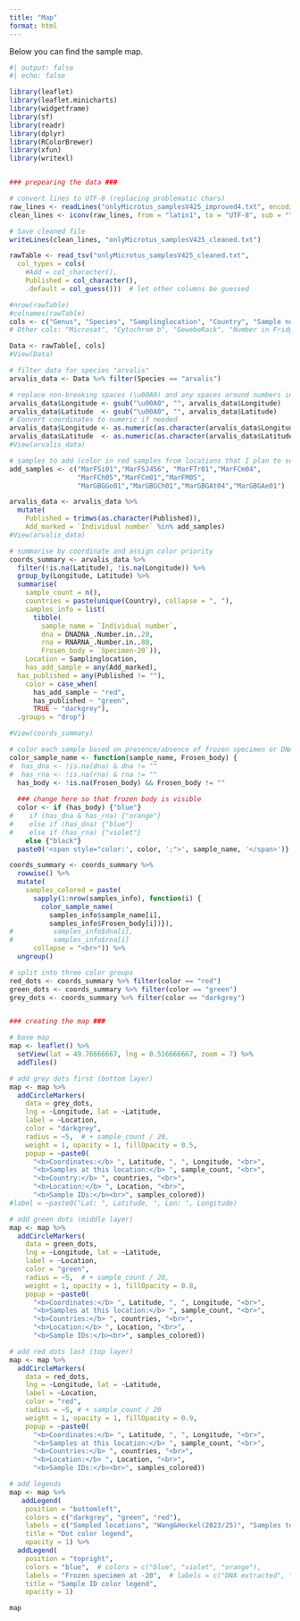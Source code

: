 ```yaml
---
title: "Map"
format: html
---
```


Below you can find the sample map.

```r
#| output: false
#| echo: false

library(leaflet)
library(leaflet.minicharts)
library(widgetframe)
library(sf)
library(readr)
library(dplyr)
library(RColorBrewer)
library(xfun)
library(writexl)


### prepearing the data ###

# convert lines to UTF-8 (replacing problematic chars)
raw_lines <- readLines("onlyMicrotus_samplesV425_improved4.txt", encoding = "latin1")
clean_lines <- iconv(raw_lines, from = "latin1", to = "UTF-8", sub = "")

# Save cleaned file
writeLines(clean_lines, "onlyMicrotus_samplesV425_cleaned.txt")

rawTable <- read_tsv("onlyMicrotus_samplesV425_cleaned.txt",
  col_types = cols(
    #Add = col_character(),
    Published = col_character(),
    .default = col_guess()))  # let other columns be guessed

#nrow(rawTable)
#colnames(rawTable)
cols <- c("Genus", "Species", "Samplinglocation", "Country", "Sample number (on tube or bag)", "Individual number", "Extraction y/n?", "Place of capture", "Latitude", "Longitude", "Specimen-20", "DNADNA_.Number.in..20", "RNARNA_.Number.in..80", "Published")
# Other cols: "Microsat", "Cytochrom b", "GewebeRack", "Number in Fridge oder -20C oder -80C", "Lung.Tissue", "Positive? (TULV)", "Published")

Data <- rawTable[, cols]
#View(Data)

# filter data for species "arvalis"
arvalis_data <- Data %>% filter(Species == "arvalis")

# replace non-breaking spaces (\u00A0) and any spaces around numbers in Longitude and Latitude
arvalis_data$Longitude <- gsub("\u00A0", "", arvalis_data$Longitude)
arvalis_data$Latitude  <- gsub("\u00A0", "", arvalis_data$Latitude)
# Convert coordinates to numeric if needed
arvalis_data$Longitude <- as.numeric(as.character(arvalis_data$Longitude))
arvalis_data$Latitude  <- as.numeric(as.character(arvalis_data$Latitude))
#View(arvalis_data)

# samples to add (color in red samples from locations that I plan to sequence):
add_samples <- c("MarFSi01","MarFSJ456", "MarFTr01","MarFCm04",
                 "MarFCh05","MarFCm01","MarFM05",
                 "MarGBGGo01","MarGBGCh01","MarGBGAt04","MarGBGAe01")

arvalis_data <- arvalis_data %>%
  mutate(
    Published = trimws(as.character(Published)),
    Add_marked = `Individual number` %in% add_samples)
#View(arvalis_data)

# summarise by coordinate and assign color priority
coords_summary <- arvalis_data %>%
  filter(!is.na(Latitude), !is.na(Longitude)) %>%
  group_by(Longitude, Latitude) %>%
  summarise(
    sample_count = n(),
    countries = paste(unique(Country), collapse = ", "),
    samples_info = list(
      tibble(
        sample_name = `Individual number`,
        dna = DNADNA_.Number.in..20,
        rna = RNARNA_.Number.in..80,
        Frosen_body = `Specimen-20`)),
    Location = Samplinglocation,
    has_add_sample = any(Add_marked),
  has_published = any(Published != ""),
    color = case_when(
      has_add_sample ~ "red",
      has_published ~ "green",
      TRUE ~ "darkgrey"),
  .groups = "drop")

#View(coords_summary)

# color each sample based on presence/absence of frozen specimen or DNA/RNA
color_sample_name <- function(sample_name, Frosen_body) {
#  has_dna <- !is.na(dna) & dna != ""
#  has_rna <- !is.na(rna) & rna != ""
  has_body <- !is.na(Frosen_body) && Frosen_body != ""
  
  ### change here so that frozen body is visible
  color <- if (has_body) {"blue"}
#    if (has_dna & has_rna) {"orange"}  
#    else if (has_dna) {"blue"}
#    else if (has_rna) {"violet"}
    else {"black"}
  paste0('<span style="color:', color, ';">', sample_name, '</span>')}

coords_summary <- coords_summary %>%
  rowwise() %>%
  mutate(
    samples_colored = paste(
      sapply(1:nrow(samples_info), function(i) {
        color_sample_name(
          samples_info$sample_name[i],
          samples_info$Frosen_body[i])}),
#          samples_info$dna[i],
#          samples_info$rna[i]
      collapse = "<br>")) %>%
  ungroup()

# split into three color groups
red_dots <- coords_summary %>% filter(color == "red")
green_dots <- coords_summary %>% filter(color == "green")
grey_dots <- coords_summary %>% filter(color == "darkgrey")


### creating the map ###

# base map
map <- leaflet() %>%
  setView(lat = 49.76666667, lng = 0.516666667, zoom = 7) %>%
  addTiles()

# add grey dots first (bottom layer)
map <- map %>%
  addCircleMarkers(
    data = grey_dots,
    lng = ~Longitude, lat = ~Latitude,
    label = ~Location,
    color = "darkgrey",
    radius = ~5,  # + sample_count / 20,
    weight = 1, opacity = 1, fillOpacity = 0.5,
    popup = ~paste0(
      "<b>Coordinates:</b> ", Latitude, ", ", Longitude, "<br>",
      "<b>Samples at this location:</b> ", sample_count, "<br>",
      "<b>Country:</b> ", countries, "<br>",
      "<b>Location:</b> ", Location, "<br>",
      "<b>Sample IDs:</b><br>", samples_colored))
#label = ~paste0("Lat: ", Latitude, ", Lon: ", Longitude)

# add green dots (middle layer)
map <- map %>%
  addCircleMarkers(
    data = green_dots,
    lng = ~Longitude, lat = ~Latitude,
    label = ~Location,
    color = "green",
    radius = ~5,  # + sample_count / 20,
    weight = 1, opacity = 1, fillOpacity = 0.8,
    popup = ~paste0(
      "<b>Coordinates:</b> ", Latitude, ", ", Longitude, "<br>",
      "<b>Samples at this location:</b> ", sample_count, "<br>",
      "<b>Countries:</b> ", countries, "<br>",
      "<b>Location:</b> ", Location, "<br>",
      "<b>Sample IDs:</b><br>", samples_colored))

# add red dots last (top layer)
map <- map %>%
  addCircleMarkers(
    data = red_dots,
    lng = ~Longitude, lat = ~Latitude,
    label = ~Location,
    color = "red",
    radius = ~5, # + sample_count / 20
    weight = 1, opacity = 1, fillOpacity = 0.9,
    popup = ~paste0(
      "<b>Coordinates:</b> ", Latitude, ", ", Longitude, "<br>",
      "<b>Samples at this location:</b> ", sample_count, "<br>",
      "<b>Countries:</b> ", countries, "<br>",
      "<b>Location:</b> ", Location, "<br>",
      "<b>Sample IDs:</b><br>", samples_colored))

# add legends
map <- map %>%
   addLegend(
    position = "bottomleft",
    colors = c("darkgrey", "green", "red"),
    labels = c("Sampled locations", "Wang&Heckel(2023/25)", "Samples to add"),
    title = "Dot color legend",
    opacity = 1) %>%
  addLegend(
    position = "topright",
    colors = "blue",  # colors = c("blue", "violet", "orange"),
    labels = "Frozen specimen at -20",  # labels = c("DNA extracted", "RNA extracted", "DNA & RNA extracted"),
    title = "Sample ID color legend",
    opacity = 1)

map
```

